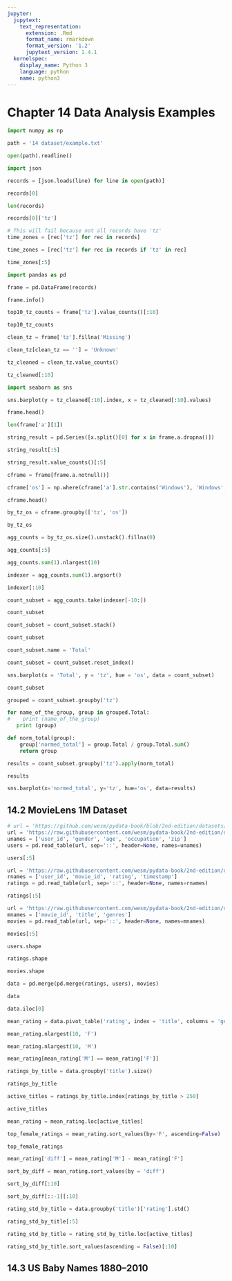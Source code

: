 ```yaml
---
jupyter:
  jupytext:
    text_representation:
      extension: .Rmd
      format_name: rmarkdown
      format_version: '1.2'
      jupytext_version: 1.4.1
  kernelspec:
    display_name: Python 3
    language: python
    name: python3
---
```


# Chapter 14 Data Analysis Examples

```python
import numpy as np
```

```python
path = '14 dataset/example.txt'
```

```python
open(path).readline()
```

```python
import json
```

```python
records = [json.loads(line) for line in open(path)]
```

```python
records[0]
```

```python
len(records)
```

```python
records[0]['tz']
```

```python
# This will fail because not all records have 'tz'
time_zones = [rec['tz'] for rec in records]
```

```python
time_zones = [rec['tz'] for rec in records if 'tz' in rec]
```

```python
time_zones[:5]
```

```python
import pandas as pd
```

```python
frame = pd.DataFrame(records)
```

```python
frame.info()
```

```python
top10_tz_counts = frame['tz'].value_counts()[:10]
```

```python
top10_tz_counts
```

```python
clean_tz = frame['tz'].fillna('Missing')
```

```python
clean_tz[clean_tz == ''] = 'Unknown'
```

```python
tz_cleaned = clean_tz.value_counts()
```

```python
tz_cleaned[:10]
```

```python
import seaborn as sns
```

```python
sns.barplot(y = tz_cleaned[:10].index, x = tz_cleaned[:10].values)
```

```python
frame.head()
```

```python
len(frame['a'][1])
```

```python
string_result = pd.Series([x.split()[0] for x in frame.a.dropna()])
```

```python
string_result[:5]
```

```python
string_result.value_counts()[:5]
```

```python
cframe = frame[frame.a.notnull()]
```

```python
cframe['os'] = np.where(cframe['a'].str.contains('Windows'), 'Windows', 'Not Windows')
```

```python
cframe.head()
```

```python
by_tz_os = cframe.groupby(['tz', 'os'])
```

```python
by_tz_os
```

```python
agg_counts = by_tz_os.size().unstack().fillna(0)
```

```python
agg_counts[:5]
```

```python
agg_counts.sum(1).nlargest(10)
```

```python
indexer = agg_counts.sum(1).argsort()
```

```python
indexer[:10]
```

```python
count_subset = agg_counts.take(indexer[-10:])
```

```python
count_subset
```

```python
count_subset = count_subset.stack()
```

```python
count_subset
```

```python
count_subset.name = 'Total'
```

```python
count_subset = count_subset.reset_index()
```

```python
sns.barplot(x = 'Total', y = 'tz', hue = 'os', data = count_subset)
```

```python
count_subset
```

```python
grouped = count_subset.groupby('tz')
```

```python
for name_of_the_group, group in grouped.Total:
#    print (name_of_the_group)
   print (group)
```

```python
def norm_total(group):
    group['normed_total'] = group.Total / group.Total.sum()
    return group
```

```python
results = count_subset.groupby('tz').apply(norm_total)
```

```python
results
```

```python
sns.barplot(x='normed_total', y='tz', hue='os', data=results)
```

## 14.2 MovieLens 1M Dataset

```python
# url = 'https://github.com/wesm/pydata-book/blob/2nd-edition/datasets/movielens/users.dat'
url = 'https://raw.githubusercontent.com/wesm/pydata-book/2nd-edition/datasets/movielens/users.dat'
unames = ['user_id', 'gender', 'age', 'occupation', 'zip']
users = pd.read_table(url, sep='::', header=None, names=unames)
```

```python
users[:5]
```

```python
url = 'https://raw.githubusercontent.com/wesm/pydata-book/2nd-edition/datasets/movielens/ratings.dat'
rnames = ['user_id', 'movie_id', 'rating', 'timestamp']
ratings = pd.read_table(url, sep='::', header=None, names=rnames)
```

```python
ratings[:5]
```

```python
url = 'https://raw.githubusercontent.com/wesm/pydata-book/2nd-edition/datasets/movielens/movies.dat'
mnames = ['movie_id', 'title', 'genres']
movies = pd.read_table(url, sep='::', header=None, names=mnames)
```

```python
movies[:5]
```

```python
users.shape
```

```python
ratings.shape
```

```python
movies.shape
```

```python
data = pd.merge(pd.merge(ratings, users), movies)
```

```python
data
```

```python
data.iloc[0]
```

```python
mean_rating = data.pivot_table('rating', index = 'title', columns = 'gender', aggfunc = 'mean')
```

```python
mean_rating.nlargest(10, 'F')
```

```python
mean_rating.nlargest(10, 'M')
```

```python
mean_rating[mean_rating['M'] == mean_rating['F']]
```

```python
ratings_by_title = data.groupby('title').size()
```

```python
ratings_by_title
```

```python
active_titles = ratings_by_title.index[ratings_by_title > 250]
```

```python
active_titles
```

```python
mean_rating = mean_rating.loc[active_titles]
```

```python
top_female_ratings = mean_rating.sort_values(by='F', ascending=False)
```

```python
top_female_ratings
```

```python
mean_rating['diff'] = mean_rating['M'] - mean_rating['F']
```

```python
sort_by_diff = mean_rating.sort_values(by = 'diff')
```

```python
sort_by_diff[:10]
```

```python
sort_by_diff[::-1][:10]
```

```python
rating_std_by_title = data.groupby('title')['rating'].std()
```

```python
rating_std_by_title[:5]
```

```python
rating_std_by_title = rating_std_by_title.loc[active_titles]
```

```python
rating_std_by_title.sort_values(ascending = False)[:10]
```

## 14.3 US Baby Names 1880–2010

```python

```
